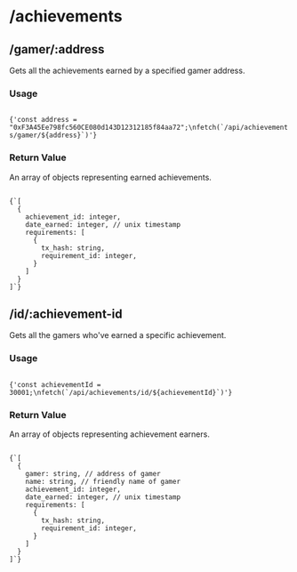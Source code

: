 
# /achievements

## /gamer/:address

Gets all the achievements earned by a specified gamer address.

<h3 style={{ marginTop: 0 }}>Usage</h3>

<Code language="js">
{'const address = "0xF3A45Ee798fc560CE080d143D12312185f84aa72";\nfetch(`/api/achievements/gamer/${address}`)'}
</Code>

### Return Value

An array of objects representing earned achievements.

<Code language="js">
{`[
  {
    achievement_id: integer,
    date_earned: integer, // unix timestamp
    requirements: [
      {
        tx_hash: string,
        requirement_id: integer,
      }
    ]
  }
]`}
</Code>

## /id/:achievement-id

Gets all the gamers who've earned a specific achievement.

<h3 style={{ marginTop: 0 }}>Usage</h3>

<Code language="js">
{'const achievementId = 30001;\nfetch(`/api/achievements/id/${achievementId}`)'}
</Code>

### Return Value

An array of objects representing achievement earners.

<Code language="js">
{`[
  {
    gamer: string, // address of gamer
    name: string, // friendly name of gamer
    achievement_id: integer,
    date_earned: integer, // unix timestamp
    requirements: [
      {
        tx_hash: string,
        requirement_id: integer,
      }
    ]
  }
]`}
</Code>